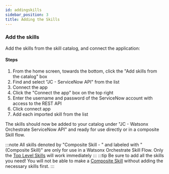 ```yaml
---
id: addingskills
sidebar_position: 3
title: Adding the Skills
---
```


### Add the skills
Add the skills from the skill catalog, and connect the application:
#### Steps
1. From the home screen, towards the bottom, click the "Add skills from the catalog" box
2. Find and select "JC - ServiceNow API" from the list
3. Connect the app
  1. Click the "Connect the app" box on the top right
  2. Enter the username and password of the ServiceNow account with access to the REST API
  3. Click connect app
4. Add each imported skill from the list

The skills should now be added to your catalog under "JC - Watsonx Orchestrate ServiceNow API" and ready for use directly or in a composite Skill flow.

:::note
All skills denoted by "Composite Skill - " and labeled with "(Composite Skill)" are only for use in a Watsonx Orchestrate Skill Flow. Only the [Top Level Skills](/servicenow//GettingStarted/skills#top-level-skills) will work immediately
:::
:::tip
Be sure to add all the skills you need! You will not be able to make a [Composite Skill](/servicenow//ImporttoWXO/compositeskills#composite-skills) without adding the necessary skills first.
:::